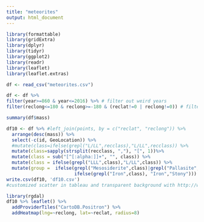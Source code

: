 ```yaml
---
title: "meteorites"
output: html_document
---
```


```r
library(formattable)
library(gridExtra)
library(dplyr)
library(tidyr)
library(ggplot2)
library(readr)
library(leaflet)
library(leaflet.extras)
```

```r
df <- read_csv("meteorites.csv")
```

```r
df <- df %>% 
filter(year>=860 & year<=2016) %>% # filter out weird years 
filter(reclong<=180 & reclong>=-180 & (reclat!=0 | reclong!=0)) # filter out weird locations
```

```r
summary(df$mass)
```


```r
df10 <- df %>% #left_join(points, by = c("reclat", "reclong")) %>%
  arrange(desc(mass)) %>% 
  select(-c(id, GeoLocation)) %>%
  #mutate(class=ifelse(grepl("L/LL",recclass),"L/LL",recclass)) %>%
  mutate(class=sapply(strsplit(recclass, ","), "[", 1))%>%
  mutate(class = sub("[^[:alpha:]]+", "", class)) %>%
  mutate(class = ifelse(grepl("LLL",class),"L/LL",class)) %>%
  mutate(group =  ifelse(grepl("Mesosiderite",class)|grepl("Pallasite",class),"Mixture",
                         ifelse(grepl("Iron",class), "Iron","Stony")))
write.csv(df10, 'df10.csv')
#customized scatter in tableau and transparent background with http://www194.lunapic.com/editor/
```

```r
library(rgdal)
df10 %>% leaflet() %>%
  addProviderTiles("CartoDB.Positron") %>%
  addHeatmap(lng=~reclong, lat=~reclat, radius=8)
```

